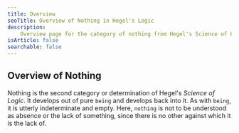 ```yaml
---
title: Overview
seoTitle: Overview of Nothing in Hegel's Logic
description:
    Overview page for the category of nothing from Hegel's Science of Logic.
isArticle: false
searchable: false
---
```


## Overview of Nothing

Nothing is the second category or determination of Hegel's _Science of Logic_.
It develops out of pure `being` and develops back into it. As with `being`, it
is utterly indeterminate and empty. Here, `nothing` is not to be understood as
absence or the lack of something, since there is no other against which it is
the lack of.
